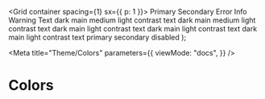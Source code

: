 
<style>{`
  .colorBox {
    text-align: center;
		line-height: 48px
  }
`}</style>

  <Grid container spacing={1} sx={{ p: 1 }}>
    <Grid item xs={2}>
      <Typography>Primary</Typography>
    </Grid>
    <Grid color="secondary" item xs={2}>
      <Typography>Secondary</Typography>
    </Grid>
    <Grid item xs={2}>
      <Typography>Error</Typography>
    </Grid>
    <Grid item xs={2}>
      <Typography>Info</Typography>
    </Grid>
    <Grid item xs={2}>
      <Typography>Warning</Typography>
    </Grid>
    <Grid item xs={2}>
      <Typography>Text</Typography>
    </Grid>
    <Grid item xs={2}>
      <Box
        color="primary.contrastText"
        bgcolor="primary.dark"
        className="colorBox"
      >
        dark
      </Box>
      <Box bgcolor="primary.main" className="colorBox">
        main
      </Box>
      <Box
        color="primary.contrastText"
        bgcolor="primary.medium"
        className="colorBox"
      >
        medium
      </Box>
      <Box bgcolor="primary.light" className="colorBox">
        light
      </Box>
      <Box bgcolor="primary.contrastText" className="colorBox">
        contrast text
      </Box>
    </Grid>
    <Grid item xs={2}>
      <Box
        color="secondary.contrastText"
        bgcolor="secondary.dark"
        className="colorBox"
      >
        dark
      </Box>
      <Box bgcolor="secondary.main" className="colorBox">
        main
      </Box>
      <Box bgcolor="secondary.medium" className="colorBox">
        medium
      </Box>
      <Box bgcolor="secondary.light" className="colorBox">
        light
      </Box>
      <Box bgcolor="secondary.contrastText" className="colorBox">
        contrast text
      </Box>
    </Grid>
    <Grid item xs={2}>
      <Box color="error.contrastText" bgcolor="error.dark" className="colorBox">
        dark
      </Box>
      <Box bgcolor="error.main" className="colorBox">
        main
      </Box>
      <Box bgcolor="error.light" className="colorBox">
        light
      </Box>
      <Box bgcolor="error.contrastText" className="colorBox">
        contrast text
      </Box>
    </Grid>
    <Grid item xs={2}>
      <Box color="info.contrastText" bgcolor="info.dark" className="colorBox">
        dark
      </Box>
      <Box bgcolor="info.main" className="colorBox">
        main
      </Box>
      <Box bgcolor="info.light" className="colorBox">
        light
      </Box>
      <Box bgcolor="info.contrastText" className="colorBox">
        contrast text
      </Box>
    </Grid>
    <Grid item xs={2}>
      <Box
        color="warning.contrastText"
        bgcolor="warning.dark"
        className="colorBox"
      >
        dark
      </Box>
      <Box bgcolor="warning.main" className="colorBox">
        main
      </Box>
      <Box bgcolor="warning.light" className="colorBox">
        light
      </Box>
      <Box bgcolor="warning.contrastText" className="colorBox">
        contrast text
      </Box>
    </Grid>
    <Grid item xs={2}>
      <Box
        bgcolor="text.primary"
        color="primary.contrastText"
        className="colorBox"
      >
        primary
      </Box>
      <Box bgcolor="text.secondary" className="colorBox">
        secondary
      </Box>
      <Box bgcolor="text.disabled" className="colorBox">
        disabled
      </Box>
    </Grid>
  </Grid>
);

<Meta
  title="Theme/Colors"
  parameters={{
    viewMode: "docs",
  }}
/>

# Colors

<Canvas>
  <Story name="Colors" args={{}}>
    <ScopedCssBaseline>
      <Template />
    </ScopedCssBaseline>
  </Story>
</Canvas>
